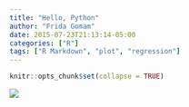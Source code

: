 ```yaml
---
title: "Hello, Python"
author: "Frida Gomam"
date: 2015-07-23T21:13:14-05:00
categories: ["R"]
tags: ["R Markdown", "plot", "regression"]
---
```


```r
knitr::opts_chunk$set(collapse = TRUE)
```
![](/post/2020-05-13-r-studio-python-blog-post_files/python joke.jpg)
